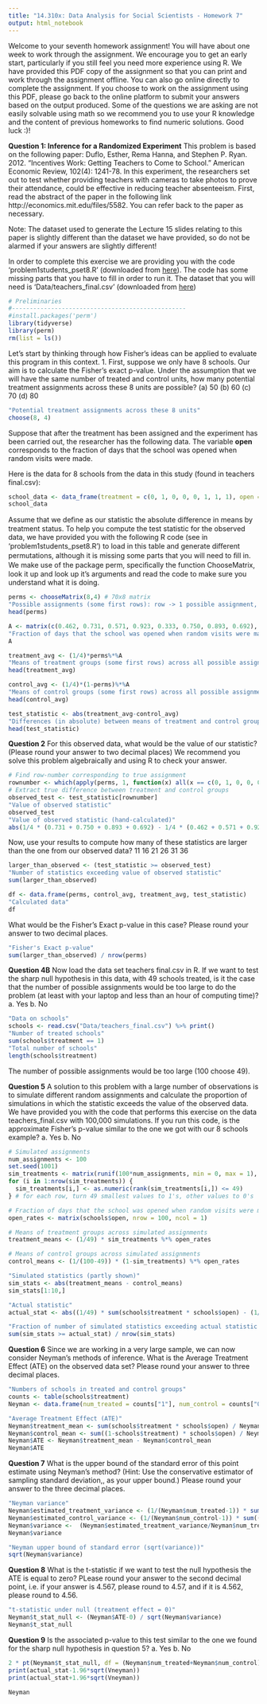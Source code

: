 ```yaml
---
title: "14.310x: Data Analysis for Social Scientists - Homework 7"
output: html_notebook
---
```



Welcome to your seventh homework assignment! You will have about one week to work through the
assignment. We encourage you to get an early start, particularly if you still feel you need more experience
using R. We have provided this PDF copy of the assignment so that you can print and work through
the assignment offline. You can also go online directly to complete the assignment. If you choose to
work on the assignment using this PDF, please go back to the online platform to submit your answers
based on the output produced. Some of the questions we are asking are not easily solvable using math
so we recommend you to use your R knowledge and the content of previous homeworks to find numeric
solutions.
Good luck :)!

**Question 1: Inference for a Randomized Experiment**
This problem is based on the following paper:
Duflo, Esther, Rema Hanna, and Stephen P. Ryan. 2012. “Incentives Work: Getting Teachers
to Come to School.” American Economic Review, 102(4): 1241-78.
In this experiment, the researchers set out to test whether providing teachers with cameras to take photos
to prove their attendance, could be effective in reducing teacher absenteeism. First, read the abstract
of the paper in the following link http://economics.mit.edu/files/5582. You can refer back to the
paper as necessary.

Note: The dataset used to generate the Lecture 15 slides relating to this paper is slightly different than the dataset we have provided, so do not be alarmed if your answers are slightly different! 

In order to complete this exercise we are providing you with the code 'problem1students_pset8.R' (downloaded from [here](https://prod-edxapp.edx-cdn.org/assets/courseware/v1/e0aa957d878ab207d486a817a3080e3d/asset-v1:MITx+14.310x+3T2018+type@asset+block/problem1students_pset8.R)). The code has some missing parts that you have to fill in order to run it.  The dataset that you will need is 'Data/teachers_final.csv' (downloaded from [here](https://prod-edxapp.edx-cdn.org/assets/courseware/v1/b4df7697b0d1e908e28498fef0c0298e/asset-v1:MITx+14.310x+3T2018+type@asset+block/teachers_final.csv))

```r
# Preliminaries
#-------------------------------------------------
#install.packages('perm')
library(tidyverse)
library(perm)
rm(list = ls())
```

Let’s start by thinking through how Fisher’s ideas can be applied to evaluate this program in this
context.
1. First, suppose we only have 8 schools. Our aim is to calculate the Fisher’s exact p-value. Under the
assumption that we will have the same number of treated and control units, how many potential
treatment assignments across these 8 units are possible?
(a) 50
(b) 60
(c) 70
(d) 80
```r
"Potential treatment assignments across these 8 units"
choose(8, 4)
```

Suppose that after the treatment has been assigned and the experiment has been carried out, the researcher has the following data. The variable **open** corresponds to the fraction of days that the school was opened when random visits were made. 

Here is the data for 8 schools from the data in this study (found in teachers final.csv):
```r
school_data <- data_frame(treatment = c(0, 1, 0, 0, 0, 1, 1, 1), open = c(0.462, 0.731, 0.571, 0.923, 0.333, 0.750, 0.893, 0.692))
school_data
```

Assume that we deﬁne as our statistic the absolute diﬀerence in means by treatment status. To help you compute the test statistic for the observed data, we have provided you with the following R code (see in 'problem1students_pset8.R') to load in this table and generate diﬀerent permutations, although it is missing some parts that you will need to ﬁll in. We make use of the package perm, speciﬁcally the function ChooseMatrix, look it up and look up it’s arguments and read the code to make sure you understand what it is doing.
```r
perms <- chooseMatrix(8,4) # 70x8 matrix
"Possible assignments (some first rows): row -> 1 possible assignment, column -> school"
head(perms)

A <- matrix(c(0.462, 0.731, 0.571, 0.923, 0.333, 0.750, 0.893, 0.692), nrow=8, ncol=1, byrow=TRUE) # column vector with 8 rows
"Fraction of days that the school was opened when random visits were made (8 schools in total)"
A

treatment_avg <- (1/4)*perms%*%A
"Means of treatment groups (some first rows) across all possible assignments"
head(treatment_avg)

control_avg <- (1/4)*(1-perms)%*%A
"Means of control groups (some first rows) across all possible assignments"
head(control_avg)

test_statistic <- abs(treatment_avg-control_avg)
"Differences (in absolute) between means of treatment and control group (some first rows) across all possible assignments"
head(test_statistic)
```

**Question 2**
For this observed data, what would be the value of our statistic? (Please round your answer to two decimal places) We recommend you solve this problem algebraically and using R to check your answer.
```r
# Find row-number corresponding to true assignment
rownumber <- which(apply(perms, 1, function(x) all(x == c(0, 1, 0, 0, 0, 1, 1, 1))) == TRUE)
# Extract true difference between treatment and control groups
observed_test <- test_statistic[rownumber]
"Value of observed statistic"
observed_test
"Value of observed statistic (hand-calculated)"
abs(1/4 * (0.731 + 0.750 + 0.893 + 0.692) - 1/4 * (0.462 + 0.571 + 0.923 + 0.333))
```

Now, use your results to compute how many of these statistics are larger than the one from our observed data?
11
16
21
26
31
36
```r
larger_than_observed <- (test_statistic >= observed_test)
"Number of statistics exceeding value of observed statistic"
sum(larger_than_observed)

df <- data.frame(perms, control_avg, treatment_avg, test_statistic)
"Calculated data"
df
```

What would be the Fisher's Exact p-value in this case?
Please round your answer to two decimal places.
```r
"Fisher's Exact p-value"
sum(larger_than_observed) / nrow(perms)
```

**Question 4B**
Now load the data set teachers final.csv in R. If we want to test the sharp null hypothesis in this data, with 49 schools treated, is it the case that the number of possible assignments would be too large to do the problem (at least with your laptop and less than an hour of computing time)?
a. Yes
b. No
```r
"Data on schools"
schools <- read.csv("Data/teachers_final.csv") %>% print()
"Number of treated schools"
sum(schools$treatment == 1)
"Total number of schools"
length(schools$treatment)
```
The number of possible assignments would be too large (100 choose 49).

**Question 5**
A solution to this problem with a large number of observations is to simulate different random assignments and calculate the proportion of simulations in which the statistic exceeds the value of the observed data. We have provided you with the code that performs this exercise on the data teachers_final.csv with 100,000 simulations. If you run this code, is the approximate Fisher's p-value similar to the one we got with our 8 schools example?
a. Yes
b. No
```r
# Simulated assignments
num_assignments <- 100
set.seed(1001)
sim_treatments <- matrix(runif(100*num_assignments, min = 0, max = 1), nrow = num_assignments, byrow = TRUE)
for (i in 1:nrow(sim_treatments)) {
  sim_treatments[i,] <- as.numeric(rank(sim_treatments[i,]) <= 49)
} # for each row, turn 49 smallest values to 1's, other values to 0's

# Fraction of days that the school was opened when random visits were made (100 schools in total)
open_rates <- matrix(schools$open, nrow = 100, ncol = 1)

# Means of treatment groups across simulated assignments
treatment_means <- (1/49) * sim_treatments %*% open_rates

# Means of control groups across simulated assignments
control_means <- (1/(100-49)) * (1-sim_treatments) %*% open_rates

"Simulated statistics (partly shown)"
sim_stats <- abs(treatment_means - control_means)
sim_stats[1:10,]

"Actual statistic"
actual_stat <- abs((1/49) * sum(schools$treatment * schools$open) - (1/(100-49)) * sum((1-schools$treatment) * schools$open)) %>% print()

"Fraction of number of simulated statistics exceeding actual statistic (Fisher's p-value)"
sum(sim_stats >= actual_stat) / nrow(sim_stats)
```

**Question 6**
Since we are working in a very large sample, we can now consider Neyman's methods of inference. What is the Average Treatment Effect (ATE) on the observed data set?
Please round your answer to three decimal places.

```r
"Numbers of schools in treated and control groups"
counts <- table(schools$treatment)
Neyman <- data.frame(num_treated = counts["1"], num_control = counts["0"], num_total = sum(counts)) %>% print()

"Average Treatment Effect (ATE)"
Neyman$treatment_mean <- sum(schools$treatment * schools$open) / Neyman$num_treated
Neyman$control_mean <- sum((1-schools$treatment) * schools$open) / Neyman$num_control
Neyman$ATE <- Neyman$treatment_mean - Neyman$control_mean
Neyman$ATE
```

**Question 7**
What is the upper bound of the standard error of this point estimate using Neyman's method? (Hint: Use the conservative estimator of sampling standard deviation,, as your upper bound.)
Please round your answer to the three decimal places.
```r
"Neyman variance"
Neyman$estimated_treatment_variance <- (1/(Neyman$num_treated-1)) * sum(((schools$open-Neyman$treatment_mean) * schools$treatment) ^ 2)
Neyman$estimated_control_variance <- (1/(Neyman$num_control-1)) * sum(((schools$open-Neyman$control_mean) * (1-schools$treatment)) ^ 2)
Neyman$variance <-  (Neyman$estimated_treatment_variance/Neyman$num_treated) + (Neyman$estimated_control_variance/Neyman$num_control)
Neyman$variance

"Neyman upper bound of standard error (sqrt(variance))"
sqrt(Neyman$variance)
```

**Question 8**
What is the t-statistic if we want to test the null hypothesis the ATE is equal to zero?
PLease round your answer to the second decimal point, i.e. if your answer is 4.567, please round to 4.57, and if it is 4.562, please round to 4.56.
```r
"t-statistic under null (treatment effect = 0)"
Neyman$t_stat_null <- (Neyman$ATE-0) / sqrt(Neyman$variance)
Neyman$t_stat_null
```

**Question 9**
Is the associated p-value to this test similar to the one we found for the sharp null hypothesis in question 5?
a. Yes
b. No
```r
2 * pt(Neyman$t_stat_null, df = (Neyman$num_treated+Neyman$num_control)-1, lower.tail = FALSE)
print(actual_stat-1.96*sqrt(Vneyman))
print(actual_stat+1.96*sqrt(Vneyman))

Neyman
```




